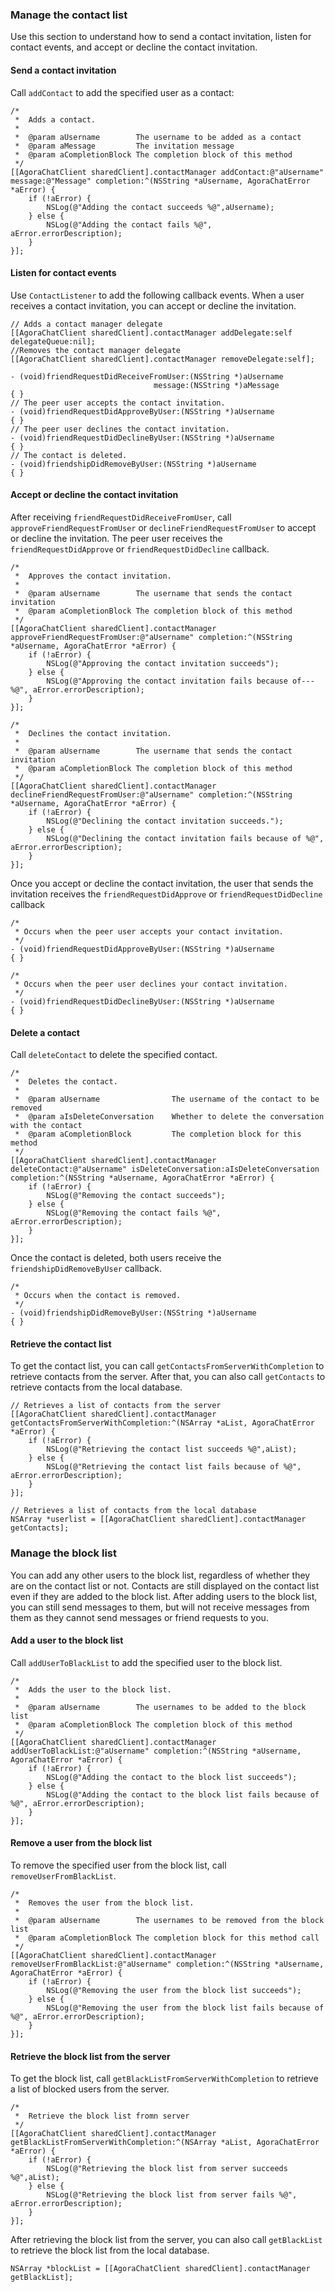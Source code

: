 <PlatformWrapper platform="ios">

### Manage the contact list

Use this section to understand how to send a contact invitation, listen for contact events, and accept or decline the contact invitation.

#### Send a contact invitation

Call `addContact` to add the specified user as a contact:

```objc
/*
 *  Adds a contact.
 *
 *  @param aUsername        The username to be added as a contact
 *  @param aMessage         The invitation message
 *  @param aCompletionBlock The completion block of this method
 */        
[[AgoraChatClient sharedClient].contactManager addContact:@"aUsername" message:@"Message" completion:^(NSString *aUsername, AgoraChatError *aError) {
    if (!aError) {
        NSLog(@"Adding the contact succeeds %@",aUsername);
    } else {
        NSLog(@"Adding the contact fails %@", aError.errorDescription);
    }
}];
```

#### Listen for contact events

Use `ContactListener` to add the following callback events. When a user receives a contact invitation, you can accept or decline the invitation.

```objc
// Adds a contact manager delegate
[[AgoraChatClient sharedClient].contactManager addDelegate:self delegateQueue:nil];
//Removes the contact manager delegate
[[AgoraChatClient sharedClient].contactManager removeDelegate:self];

- (void)friendRequestDidReceiveFromUser:(NSString *)aUsername
                                message:(NSString *)aMessage
{ }
// The peer user accepts the contact invitation.
- (void)friendRequestDidApproveByUser:(NSString *)aUsername
{ }
// The peer user declines the contact invitation.
- (void)friendRequestDidDeclineByUser:(NSString *)aUsername
{ }
// The contact is deleted.
- (void)friendshipDidRemoveByUser:(NSString *)aUsername
{ }
```

#### Accept or decline the contact invitation

After receiving `friendRequestDidReceiveFromUser`, call `approveFriendRequestFromUser` or `declineFriendRequestFromUser` to accept or decline the invitation. The peer user receives the `friendRequestDidApprove` or `friendRequestDidDecline` callback.

```objc
/*
 *  Approves the contact invitation.
 *
 *  @param aUsername        The username that sends the contact invitation
 *  @param aCompletionBlock The completion block of this method
 */                          
[[AgoraChatClient sharedClient].contactManager approveFriendRequestFromUser:@"aUsername" completion:^(NSString *aUsername, AgoraChatError *aError) {
    if (!aError) {
        NSLog(@"Approving the contact invitation succeeds");
    } else {
        NSLog(@"Approving the contact invitation fails because of--- %@", aError.errorDescription);
    }
}];
```

```objc
/*
 *  Declines the contact invitation.
 *
 *  @param aUsername        The username that sends the contact invitation
 *  @param aCompletionBlock The completion block of this method
 */
[[AgoraChatClient sharedClient].contactManager declineFriendRequestFromUser:@"aUsername" completion:^(NSString *aUsername, AgoraChatError *aError) {
    if (!aError) {
        NSLog(@"Declining the contact invitation succeeds.");
    } else {
        NSLog(@"Declining the contact invitation fails because of %@", aError.errorDescription);
    }
}];
```

Once you accept or decline the contact invitation, the user that sends the invitation receives the `friendRequestDidApprove` or `friendRequestDidDecline` callback

```objc
/*
 * Occurs when the peer user accepts your contact invitation.
 */
- (void)friendRequestDidApproveByUser:(NSString *)aUsername
{ }
```

```objc
/*
 * Occurs when the peer user declines your contact invitation.
 */
- (void)friendRequestDidDeclineByUser:(NSString *)aUsername
{ }
```

#### Delete a contact

Call `deleteContact` to delete the specified contact. 

```objc
/*
 *  Deletes the contact.
 *
 *  @param aUsername                The username of the contact to be removed
 *  @param aIsDeleteConversation    Whether to delete the conversation with the contact
 *  @param aCompletionBlock         The completion block for this method
 */
[[AgoraChatClient sharedClient].contactManager deleteContact:@"aUsername" isDeleteConversation:aIsDeleteConversation completion:^(NSString *aUsername, AgoraChatError *aError) {
    if (!aError) {
        NSLog(@"Removing the contact succeeds");
    } else {
        NSLog(@"Removing the contact fails %@", aError.errorDescription);
    }
}];
```

Once the contact is deleted, both users receive the `friendshipDidRemoveByUser` callback.

```objc
/*
 * Occurs when the contact is removed.
 */
- (void)friendshipDidRemoveByUser:(NSString *)aUsername
{ }
```

#### Retrieve the contact list

To get the contact list, you can call `getContactsFromServerWithCompletion` to retrieve contacts from the server. After that, you can also call `getContacts` to retrieve contacts from the local database.

```objc
// Retrieves a list of contacts from the server
[[AgoraChatClient sharedClient].contactManager getContactsFromServerWithCompletion:^(NSArray *aList, AgoraChatError *aError) {
    if (!aError) {
        NSLog(@"Retrieving the contact list succeeds %@",aList);
    } else {
        NSLog(@"Retrieving the contact list fails because of %@", aError.errorDescription);
    }
}];
```

```objc
// Retrieves a list of contacts from the local database
NSArray *userlist = [[AgoraChatClient sharedClient].contactManager getContacts];
```

### Manage the block list

You can add any other users to the block list, regardless of whether they are on the contact list or not. Contacts are still displayed on the contact list even if they are added to the block list. After adding users to the block list,  you can still send messages to them, but will not receive messages from them as they cannot send messages or friend requests to you.

#### Add a user to the block list

Call `addUserToBlackList` to add the specified user to the block list.

```objc
/*
 *  Adds the user to the block list.
 *
 *  @param aUsername        The usernames to be added to the block list
 *  @param aCompletionBlock The completion block of this method
 */              
[[AgoraChatClient sharedClient].contactManager addUserToBlackList:@"aUsername" completion:^(NSString *aUsername, AgoraChatError *aError) {
    if (!aError) {
        NSLog(@"Adding the contact to the block list succeeds");
    } else {
        NSLog(@"Adding the contact to the block list fails because of %@", aError.errorDescription);
    }
}];
```

#### Remove a user from the block list

To remove the specified user from the block list, call `removeUserFromBlackList`.

```objc
/*
 *  Removes the user from the block list.
 *
 *  @param aUsername        The usernames to be removed from the block list
 *  @param aCompletionBlock The completion block for this method call
 */
[[AgoraChatClient sharedClient].contactManager removeUserFromBlackList:@"aUsername" completion:^(NSString *aUsername, AgoraChatError *aError) {
    if (!aError) {
        NSLog(@"Removing the user from the block list succeeds");
    } else {
        NSLog(@"Removing the user from the block list fails because of %@", aError.errorDescription);
    }
}]; 
```

#### Retrieve the block list from the server

To get the block list, call `getBlackListFromServerWithCompletion` to retrieve a list of blocked users from the server. 

```objc
/*
 *  Retrieve the block list fromn server
 */
[[AgoraChatClient sharedClient].contactManager getBlackListFromServerWithCompletion:^(NSArray *aList, AgoraChatError *aError) {
    if (!aError) {
        NSLog(@"Retrieving the block list from server succeeds %@",aList);
    } else {
        NSLog(@"Retrieving the block list from server fails %@", aError.errorDescription);
    }
}];
```

After retrieving the block list from the server, you can also call `getBlackList` to retrieve the block list from the local database.

```objc
NSArray *blockList = [[AgoraChatClient sharedClient].contactManager getBlackList];
```

</PlatformWrapper>